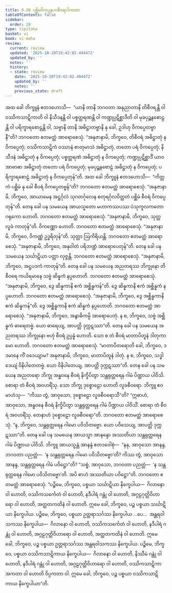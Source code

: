 ```yaml
---
title: 8.20 ပစ္ဆိမဝိကပ္ပနုပဂစီဝရာဒိကထာ
tableOfContents: false
sidebar:
  order: 20
type: tipitaka
basket: vi
book: vi-maha
review:
  current: review
  updated: '2025-10-20T19:42:02.494472'
  updated_by: ''
  notes: ''
  history:
  - state: review
    date: '2025-10-20T19:42:02.494472'
    updated_by: ''
    notes: ''
    previous_state: draft
---
```



<DynamicBreadcrumb />


<ReviewStatus review={frontmatter.review} showDetails={true} />

<HypothesisAnnotation frontmatter={frontmatter} />

<Division number="358" book="vi-maha" e="ch" v="3" p="411">

<Paragraph number="1679" book="vi-maha">
အထ ခေါ ဘိက္ခူနံ ဧတဒဟောသိ—  “ယာနိ တာနိ ဘဂဝတာ အနုညာတာနိ တိစီဝရန္တိ ဝါ ဝဿိကသာဋိကာတိ ဝါ နိသီဒနန္တိ ဝါ ပစ္စတ္ထရဏန္တိ ဝါ ကဏ္ဍုပ္ပဋိစ္ဆာဒီတိ ဝါ မုခပုဉ္ဆနစောဠန္တိ ဝါ ပရိက္ခာရစောဠန္တိ ဝါ, သဗ္ဗာနိ တာနိ အဓိဋ္ဌာတဗ္ဗာနိ နု ခေါ, ဥဒါဟု ဝိကပ္ပေတဗ္ဗာနီ”တိ? ဘဂဝတော ဧတမတ္ထံ အာရောစေသုံ. “အနုဇာနာမိ, ဘိက္ခဝေ, တိစီဝရံ အဓိဋ္ဌာတုံ န ဝိကပ္ပေတုံ; ဝဿိကသာဋိကံ ဝဿာနံ စာတုမာသံ အဓိဋ္ဌာတုံ, တတော ပရံ ဝိကပ္ပေတုံ; နိသီဒနံ အဓိဋ္ဌာတုံ န ဝိကပ္ပေတုံ; ပစ္စတ္ထရဏံ အဓိဋ္ဌာတုံ န ဝိကပ္ပေတုံ; ကဏ္ဍုပ္ပဋိစ္ဆာဒိံ ယာဝ အာဗာဓာ အဓိဋ္ဌာတုံ တတော ပရံ ဝိကပ္ပေတုံ; မုခပုဉ္ဆနစောဠံ အဓိဋ္ဌာတုံ န ဝိကပ္ပေတုံ; ပရိက္ခာရစောဠံ အဓိဋ္ဌာတုံ န ဝိကပ္ပေတုန်”တိ.
</Paragraph>

<Paragraph number="1680" book="vi-maha">
အထ ခေါ ဘိက္ခူနံ ဧတဒဟောသိ—  “ကိတ္တကံ ပစ္ဆိမံ နု ခေါ စီဝရံ ဝိကပ္ပေတဗ္ဗန်”တိ? ဘဂဝတော ဧတမတ္ထံ အာရောစေသုံ. “အနုဇာနာမိ, ဘိက္ခဝေ, အာယာမေန အဋ္ဌင်္ဂုလံ သုဂတင်္ဂုလေန စတုရင်္ဂုလဝိတ္ထတံ ပစ္ဆိမံ စီဝရံ ဝိကပ္ပေတုန်”တိ.
</Paragraph>

</Division>
<Division number="359" book="vi-maha" e="ch" v="3" p="412">

<Paragraph number="1681" book="vi-maha">
တေန ခေါ ပန သမယေန အာယသ္မတော မဟာကဿပဿ ပံသုကူလကတော ဂရုကော ဟောတိ. ဘဂဝတော ဧတမတ္ထံ အာရောစေသုံ. “အနုဇာနာမိ, ဘိက္ခဝေ, သုတ္တလူခံ ကာတုန်”တိ. ဝိကဏ္ဏော ဟောတိ. ဘဂဝတော ဧတမတ္ထံ အာရောစေသုံ. “အနုဇာနာမိ, ဘိက္ခဝေ, ဝိကဏ္ဏံ ဥဒ္ဓရိတုန်”တိ. သုတ္တာ ဩကိရိယန္တိ. ဘဂဝတော ဧတမတ္ထံ အာရောစေသုံ. “အနုဇာနာမိ, ဘိက္ခဝေ, အနုဝါတံ ပရိဘဏ္ဍံ အာရောပေတုန်”တိ.
</Paragraph>

<Paragraph number="1682" book="vi-maha">
တေန ခေါ ပန သမယေန သင်္ဃာဋိယာ ပတ္တာ လုဇ္ဇန္တိ. ဘဂဝတော ဧတမတ္ထံ အာရောစေသုံ. “အနုဇာနာမိ, ဘိက္ခဝေ, အဋ္ဌပဒကံ ကာတုန်”တိ.
</Paragraph>

</Division>
<Division number="360" book="vi-maha" e="ch" v="3" p="412">

<Paragraph number="1683" book="vi-maha">
တေန ခေါ ပန သမယေန အညတရဿ ဘိက္ခုနော တိစီဝရေ ကယိရမာနေ သဗ္ဗံ ဆိန္နကံ နပ္ပဟောတိ. ဘဂဝတော ဧတမတ္ထံ အာရောစေသုံ. “အနုဇာနာမိ, ဘိက္ခဝေ, ဒွေ ဆိန္နကာနိ ဧကံ အစ္ဆိန္နကန်”တိ.
</Paragraph>

<Paragraph number="1684" book="vi-maha">
ဒွေ ဆိန္နကာနိ ဧကံ အစ္ဆိန္နကံ နပ္ပဟောတိ. ဘဂဝတော ဧတမတ္ထံ အာရောစေသုံ. “အနုဇာနာမိ, ဘိက္ခဝေ, ဒွေ အစ္ဆိန္နကာနိ ဧကံ ဆိန္နကန်”တိ.
</Paragraph>

<Paragraph number="1685" book="vi-maha">
ဒွေ အစ္ဆိန္နကာနိ ဧကံ ဆိန္နကံ နပ္ပဟောတိ. ဘဂဝတော ဧတမတ္ထံ အာရောစေသုံ. “အနုဇာနာမိ, ဘိက္ခဝေ, အနွာဓိကမ္ပိ အာရောပေတုံ. န စ, ဘိက္ခဝေ, သဗ္ဗံ အစ္ဆိန္နကံ ဓာရေတဗ္ဗံ. ယော ဓာရေယျ, အာပတ္တိ ဒုက္ကဋဿာ”တိ.
</Paragraph>

</Division>
<Division number="361" book="vi-maha" e="ch" v="3" p="412">

<Paragraph number="1686" book="vi-maha">
တေန ခေါ ပန သမယေန အညတရဿ ဘိက္ခုနော ဗဟုံ စီဝရံ ဥပ္ပန္နံ ဟောတိ. သော စ တံ စီဝရံ မာတာပိတူနံ ဒါတုကာမော ဟောတိ. ဘဂဝတော ဧတမတ္ထံ အာရောစေသုံ. “မာတာပိတရောတိ ခေါ, ဘိက္ခဝေ, ဒဒမာနေ ကိံ ဝဒေယျာမ? အနုဇာနာမိ, ဘိက္ခဝေ, မာတာပိတူနံ ဒါတုံ. န စ, ဘိက္ခဝေ, သဒ္ဓါဒေယျံ ဝိနိပါတေတဗ္ဗံ. ယော ဝိနိပါတေယျ, အာပတ္တိ ဒုက္ကဋဿာ”တိ.
</Paragraph>

</Division>
<Division number="362" book="vi-maha" e="ch" v="3" p="413">

<Paragraph number="1687" book="vi-maha">
တေန ခေါ ပန သမယေန အညတရော ဘိက္ခု အန္ဓဝနေ စီဝရံ နိက္ခိပိတွာ သန္တရုတ္တရေန ဂါမံ ပိဏ္ဍာယ ပါဝိသိ. စောရာ တံ စီဝရံ အဝဟရိံသု. သော ဘိက္ခု ဒုစ္စောဠော ဟောတိ လူခစီဝရော. ဘိက္ခူ ဧဝမာဟံသု—  “ကိဿ တွံ, အာဝုသော, ဒုစ္စောဠော လူခစီဝရောသီ”တိ? “ဣဓာဟံ, အာဝုသော, အန္ဓဝနေ စီဝရံ နိက္ခိပိတွာ သန္တရုတ္တရေန ဂါမံ ပိဏ္ဍာယ ပါဝိသိံ. စောရာ တံ စီဝရံ အဝဟရိံသု. တေနာဟံ ဒုစ္စောဠော လူခစီဝရော”တိ. ဘဂဝတော ဧတမတ္ထံ အာရောစေသုံ. “န, ဘိက္ခဝေ, သန္တရုတ္တရေန ဂါမော ပဝိသိတဗ္ဗော. ယော ပဝိသေယျ, အာပတ္တိ ဒုက္ကဋဿာ”တိ.
</Paragraph>

<Paragraph number="1688" book="vi-maha">
တေန ခေါ ပန သမယေန အာယသ္မာ အာနန္ဒော အဿတိယာ သန္တရုတ္တရေန ဂါမံ ပိဏ္ဍာယ ပါဝိသိ. ဘိက္ခူ အာယသ္မန္တံ အာနန္ဒံ ဧတဒဝေါစုံ—  “နနု, အာဝုသော အာနန္ဒ, ဘဂဝတာ ပညတ္တံ—  ‘န သန္တရုတ္တရေန ဂါမော ပဝိသိတဗ္ဗော’တိ? ကိဿ တွံ, အာဝုသော အာနန္ဒ, သန္တရုတ္တရေန ဂါမံ ပဝိဋ္ဌော”တိ? “သစ္စံ, အာဝုသော, ဘဂဝတာ ပညတ္တံ—  ‘န သန္တရုတ္တရေန ဂါမော ပဝိသိတဗ္ဗော’တိ. အပိ စာဟံ အဿတိယာ ပဝိဋ္ဌော”တိ. ဘဂဝတော ဧတမတ္ထံ အာရောစေသုံ.
</Paragraph>

<Paragraph number="1689" book="vi-maha">
“ပဉ္စိမေ, ဘိက္ခဝေ, ပစ္စယာ သင်္ဃာဋိယာ နိက္ခေပါယ—  ဂိလာနော ဝါ ဟောတိ, ဝဿိကသင်္ကေတံ ဝါ ဟောတိ, နဒီပါရံ ဂန္တုံ ဝါ ဟောတိ, အဂ္ဂဠဂုတ္တိဝိဟာရော ဝါ ဟောတိ, အတ္ထတကထိနံ ဝါ ဟောတိ. ဣမေ ခေါ, ဘိက္ခဝေ, ပဉ္စ ပစ္စယာ သင်္ဃာဋိယာ နိက္ခေပါယ.
</Paragraph>

<Paragraph number="1690" book="vi-maha">
ပဉ္စိမေ, ဘိက္ခဝေ, ပစ္စယာ ဥတ္တရာသင်္ဂဿ နိက္ခေပါယ …ပေ…  အန္တရဝါသကဿ နိက္ခေပါယ—  ဂိလာနော ဝါ ဟောတိ, ဝဿိကသင်္ကေတံ ဝါ ဟောတိ, နဒီပါရံ ဂန္တုံ ဝါ ဟောတိ, အဂ္ဂဠဂုတ္တိဝိဟာရော ဝါ ဟောတိ, အတ္ထတကထိနံ ဝါ ဟောတိ. ဣမေ ခေါ, ဘိက္ခဝေ, ပဉ္စ ပစ္စယာ ဥတ္တရာသင်္ဂဿ အန္တရဝါသကဿ နိက္ခေပါယ.
</Paragraph>

<Paragraph number="1691" book="vi-maha">
ပဉ္စိမေ, ဘိက္ခဝေ, ပစ္စယာ ဝဿိကသာဋိကာယ နိက္ခေပါယ—  ဂိလာနော ဝါ ဟောတိ, နိဿီမံ ဂန္တုံ ဝါ ဟောတိ, နဒီပါရံ ဂန္တုံ ဝါ ဟောတိ, အဂ္ဂဠဂုတ္တိဝိဟာရော ဝါ ဟောတိ, ဝဿိကသာဋိကာ အကတာ ဝါ ဟောတိ ဝိပ္ပကတာ ဝါ. ဣမေ ခေါ, ဘိက္ခဝေ, ပဉ္စ ပစ္စယာ ဝဿိကသာဋိကာယ နိက္ခေပါယာ”တိ.
</Paragraph>
</Division>